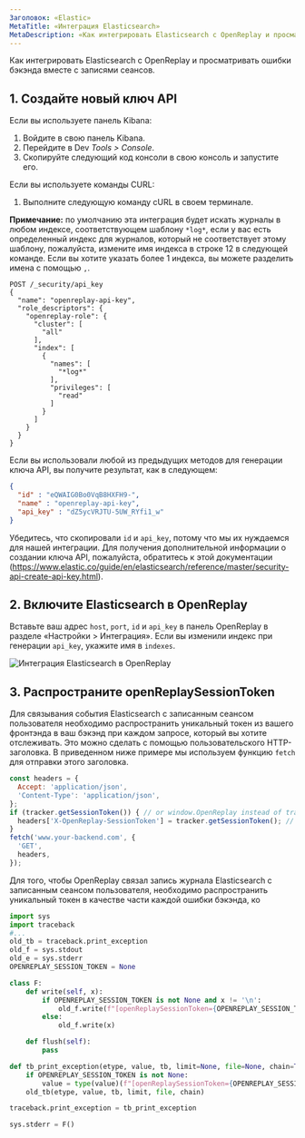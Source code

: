 ```yaml
---
Заголовок: «Elastic»
MetaTitle: «Интеграция Elasticsearch»
MetaDescription: «Как интегрировать Elasticsearch с OpenReplay и просматривать ошибки бэкэнда вместе с записями сеансов»
---
```


Как интегрировать Elasticsearch с OpenReplay и просматривать ошибки бэкэнда вместе с записями сеансов.

## 1. Создайте новый ключ API

Если вы используете панель Kibana:
1. Войдите в свою панель Kibana.
2. Перейдите в Dev *Tools > Console*.
3. Скопируйте следующий код консоли в свою консоль и запустите его.

Если вы используете команды CURL:
1. Выполните следующую команду cURL в своем терминале.

**Примечание:** по умолчанию эта интеграция будет искать журналы в любом индексе, соответствующем шаблону `*log*`, если у вас есть определенный индекс для журналов, который не соответствует этому шаблону, пожалуйста, измените имя индекса в строке 12 в следующей команде. Если вы хотите указать более 1 индекса, вы можете разделить имена с помощью `,`.


```shell
POST /_security/api_key
{
  "name": "openreplay-api-key",
  "role_descriptors": {
    "openreplay-role": {
      "cluster": [
        "all"
      ],
      "index": [
        {
          "names": [
            "*log*"
          ],
          "privileges": [
            "read"
          ]
        }
      ]
    }
  }
}
```


Если вы использовали любой из предыдущих методов для генерации ключа API, вы получите результат, как в следующем:


```json
{
  "id" : "eQWAIG0Bo0VqB8HXFH9-",
  "name" : "openreplay-api-key",
  "api_key" : "dZ5ycVRJTU-5UW_RYfi1_w"
}
```


Убедитесь, что скопировали `id` и `api_key`, потому что мы их нуждаемся для нашей интеграции. Для получения дополнительной информации о создании ключа API, пожалуйста, обратитесь к этой документации (https://www.elastic.co/guide/en/elasticsearch/reference/master/security-api-create-api-key.html).

## 2. Включите Elasticsearch в OpenReplay

Вставьте ваш адрес `host`, `port`, `id` и `api_key` в панель OpenReplay в разделе «Настройки > Интеграция».
Если вы изменили индекс при генерации `api_key`, укажите имя в `indexes`.

![Интеграция Elasticsearch в OpenReplay](/static/elastic-1.png#center)

## 3. Распространите openReplaySessionToken

Для связывания события Elasticsearch с записанным сеансом пользователя необходимо распространить уникальный токен из вашего фронтэнда в ваш бэкэнд при каждом запросе, который вы хотите отслеживать. Это можно сделать с помощью пользовательского HTTP-заголовка. В приведенном ниже примере мы используем функцию `fetch` для отправки этого заголовка.


```javascript
const headers = {
  Accept: 'application/json',
  'Content-Type': 'application/json',
};
if (tracker.getSessionToken()) { // or window.OpenReplay instead of tracker if you're using the snippet
  headers['X-OpenReplay-SessionToken'] = tracker.getSessionToken(); // Inject openReplaySessionToken
}
fetch('www.your-backend.com', {
  'GET',
  headers,
});
```


Для того, чтобы OpenReplay связал запись журнала Elasticsearch с записанным сеансом пользователя, необходимо распространить уникальный токен в качестве части каждой ошибки бэкэнда, ко
```python
import sys
import traceback
#...
old_tb = traceback.print_exception
old_f = sys.stdout
old_e = sys.stderr
OPENREPLAY_SESSION_TOKEN = None

class F:
    def write(self, x):
        if OPENREPLAY_SESSION_TOKEN is not None and x != '\n':
            old_f.write(f"[openReplaySessionToken={OPENREPLAY_SESSION_TOKEN}] {x}")
        else:
            old_f.write(x)

    def flush(self):
        pass

def tb_print_exception(etype, value, tb, limit=None, file=None, chain=True):
    if OPENREPLAY_SESSION_TOKEN is not None:
        value = type(value)(f"[openReplaySessionToken={OPENREPLAY_SESSION_TOKEN}] " + str(value))
    old_tb(etype, value, tb, limit, file, chain)

traceback.print_exception = tb_print_exception

sys.stderr = F()
```
